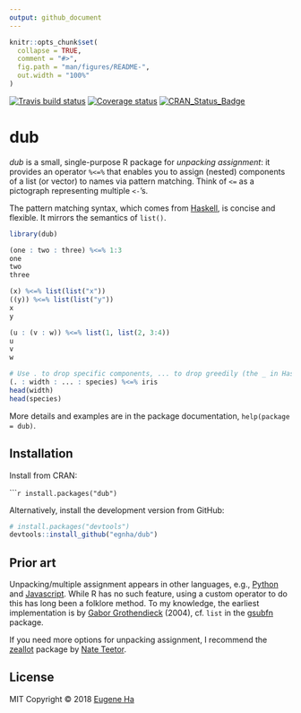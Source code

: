 ```yaml
---
output: github_document
---
```


<!-- README.md is generated from README.Rmd. Please edit that file -->

```r
knitr::opts_chunk$set(
  collapse = TRUE,
  comment = "#>",
  fig.path = "man/figures/README-",
  out.width = "100%"
)
```

[![Travis build status](https://travis-ci.org/egnha/dub.svg?branch=master)](https://travis-ci.org/egnha/dub)
[![Coverage status](https://codecov.io/gh/egnha/dub/branch/master/graph/badge.svg)](https://codecov.io/github/egnha/dub?branch=master)
[![CRAN_Status_Badge](http://www.r-pkg.org/badges/version/dub)](https://cran.r-project.org/package=dub)

# dub

_dub_ is a small, single-purpose R package for _unpacking assignment_: it provides an operator `%<=%` that enables you to assign (nested) components of a list (or vector) to names via pattern matching. Think of `<=` as a pictograph representing multiple `<-`'s.

The pattern matching syntax, which comes from [Haskell](https://en.wikibooks.org/wiki/Haskell/Pattern_matching), is concise and flexible. It mirrors the semantics of `list()`.

```r
library(dub)

(one : two : three) %<=% 1:3
one
two
three

(x) %<=% list(list("x"))
((y)) %<=% list(list("y"))
x
y

(u : (v : w)) %<=% list(1, list(2, 3:4))
u
v
w

# Use . to drop specific components, ... to drop greedily (the _ in Haskell)
(. : width : ... : species) %<=% iris
head(width)
head(species)
```

More details and examples are in the package documentation, `help(package = dub)`.

## Installation

Install from CRAN:

``````r
install.packages("dub")
```

Alternatively, install the development version from GitHub:

```r
# install.packages("devtools")
devtools::install_github("egnha/dub")
```

## Prior art

Unpacking/multiple assignment appears in other languages, e.g., [Python](https://docs.python.org/3/tutorial/datastructures.html#tuples-and-sequences) and [Javascript](https://developer.mozilla.org/en-US/docs/Web/JavaScript/Reference/Operators/Destructuring_assignment). While R has no such feature, using a custom operator to do this has long been a folklore method. To my knowledge, the earliest implementation is by [Gabor Grothendieck](https://stat.ethz.ch/pipermail/r-help/2004-June/053343.html) (2004), cf. `list` in the [gsubfn](https://cran.r-project.org/package=gsubfn) package.

If you need more options for unpacking assignment, I recommend the
[zeallot](https://github.com/nteetor/zeallot) package by [Nate
Teetor](https://github.com/nteetor).

## License

MIT Copyright © 2018 [Eugene Ha](https://github.com/egnha)
